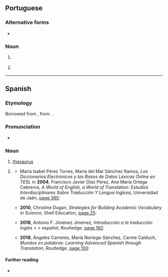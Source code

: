{{also|Tesauro}}
==Portuguese==

===Alternative forms===
* {{alter|pt|thesaurus}}

===Noun===
{{pt-noun|m}}

# {{l|en|thesaurus}} {{gloss|book of synonyms}}
#: {{syn|pt|dicionário de sinônimos|q1=Brazil|dicionário de sinónimos|q2=Portugal}}
# {{lb|pt|information science}} {{l|en|thesaurus}} {{gloss|hierarchical index of metadata pointing to information bearing entities}}

----

==Spanish==

===Etymology===
Borrowed from {{bor|es|la|thesaurus||treasure}}, from {{der|es|grc|θησαυρός}}. {{doublet|es|tesoro}}.

===Pronunciation===
* {{es-IPA}}

===Noun===
{{es-noun|m}}

# {{lb|es|information science}} [[thesaurus]] {{gloss|hierarchical index of metadata pointing to information bearing entities}}
# {{lb|es|rare}} {{synonym of|es|diccionario de sinónimos}}
#* María Isabel Pérez Torres, María del Mar Sánchez Ramos, ''Los Diccionarios Electrónicos y las Bases de Datos Léxicas Online en TESL'' in '''2004''', Francisco Javier Díaz Pérez, Ana María Ortega Cebreros, ''A World of English, a World of Translation: Estudios Interdisciplinares Sobre Traducción Y Lengua Inglesa'', Universidad de Jaén, [https://books.google.com/books?id=Q2z99AdodD4C&dq=%22tesauros%22 page 365]:
#*: {{quote|es|Los '''tesauros''', como ''Wordsmith'', permiten ampliar el vocabulario en cuanto a las relaciones de sinonimia y antonimia.|'''Thesauri''', such as ''Wordsmith'', allow you to expand your vocabulary with regard to relations of synonymy and antonymy.}}
#* '''2010''', Christine Dugan, ''Strategies for Building Academic Vocabulary in Science'', Shell Education, [https://books.google.com/books?id=rBV7jtIYbGUC&pg=PP27&dq=%22tesauro%22#v=onepage page 25]:
#*: {{quote|es|Si es necesario, use un diccionario o un '''tesauro''' para encontrar palabras similares que sean familiares a su estudiante.|If necessary, use a dictionary or a '''thesaurus''' to find similar words that are familiar to your student.}}
#* '''2018''', Antonio F. Jiménez Jiménez, ''Introducción a la traducción: inglés &lt; &gt; español'', Routledge, [https://books.google.com/books?id=4L5dDwAAQBAJ&pg=PT192&dq=%22tesauro%22#v=onepage page 192]:
#*: {{quote|es|Word contiene un '''tesauro''' incorporado que puede ser de gran ayuda al traductor. Solo es necesario introducir una palabra para que el programa nos devuelva una lista de sinónimos y otras palabras relacionadas.|[Microsoft] Word has an integrated '''thesaurus''' that can be very helpful to the translator. All we need to do is enter a word and the program will return a list of synonyms and other related words.}}
#* '''2018''', Ángeles  Carreres, María Noriega-Sánchez, Carme Calduch, ''Mundos en palabras: Learning Advanced Spanish through Translation'', Routledge, [https://books.google.com/books?id=we1GDwAAQBAJ&pg=PT100&dq=%22tesauro%22#v=onepage page 100]:
#*: {{quote|es|Con frecuencia, el empleo de '''tesauros''' debe complementarse con otras herramientas, como diccionarios monolingües o corpus, para asegurarnos de que la palavra que pretendemos emplear como sinónima de otra realmente lo es en el contexto.|Often the use of '''thesauri''' must be complemented by other tools, such as monolingual dictionaries or corpora, so that we can be sure that the word we intend to use as a synonym of another really is so in the context at hand.}}

====Further reading====
* {{R:DRAE}}

{{C|es|Reference works}}